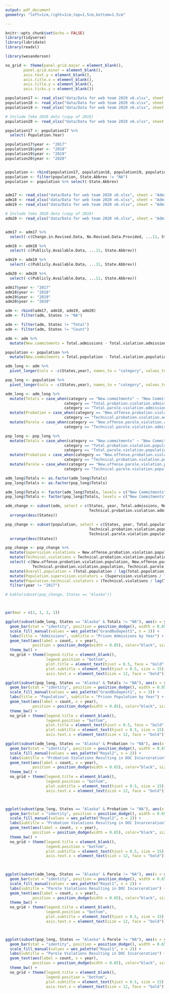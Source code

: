```yaml
---
output: pdf_document
geometry: "left=1cm,right=1cm,top=1.5cm,bottom=1.5cm"

---
```


```r

knitr::opts_chunk$set(echo = FALSE)
library(tidyverse)
library(lubridate)
library(readxl)

library(wesanderson)

no_grid <- theme(panel.grid.major = element_blank(), 
        panel.grid.minor = element_blank(),
        axis.text.y = element_blank(),
        axis.title.x = element_blank(),
        axis.title.y = element_blank(),
        axis.ticks.y = element_blank())


```


```r

population17 <- read_xlsx("data/Data for web team 2020 v6.xlsx", sheet = "Population 2017", .name_repair = "universal")
population18 <- read_xlsx("data/Data for web team 2020 v6.xlsx", sheet = "Population 2018", .name_repair = "universal")
population19 <- read_xlsx("data/Data for web team 2020 v6.xlsx", sheet = "Population 2019", .name_repair = "universal")

# Include fake 2020 data (copy of 2019)
population20 <- read_xlsx("data/Data for web team 2020 v6.xlsx", sheet = "Population 2019", .name_repair = "universal")

population17 <- population17 %>%
  select(-Population.Year)

population17$year <- "2017"
population18$year <- "2018"
population19$year <- "2019"
population20$year <- "2020"


population <- rbind(population17, population18, population19, population20)
population <- filter(population, State.Abbrev != "NA")
population <- population %>% select(-State.Abbrev)


adm17 <- read_xlsx("data/Data for web team 2020 v6.xlsx", sheet = "Admissions 2017-R", .name_repair = "universal")
adm18 <- read_xlsx("data/Data for web team 2020 v6.xlsx", sheet = "Admissions 2018", .name_repair = "universal")
adm19 <- read_xlsx("data/Data for web team 2020 v6.xlsx", sheet = "Admissions 2019", .name_repair = "universal")

# Include fake 2020 data (copy of 2019)
adm20 <- read_xlsx("data/Data for web team 2020 v6.xlsx", sheet = "Admissions 2019", .name_repair = "universal")


adm17 <- adm17 %>%
  select(-c(Change.in.Revised.Data, No.Revised.Data.Provided, ...11, State.Abbrev))

adm18 <- adm18 %>%
  select(-c(Publicly.Available.Data, ...11, State.Abbrev))

adm19 <- adm19 %>%
  select(-c(Publicly.Available.Data, ...11, State.Abbrev))

adm20 <- adm20 %>%
  select(-c(Publicly.Available.Data, ...11, State.Abbrev))

adm17$year <- "2017"
adm18$year <- "2018"
adm19$year <- "2019"
adm20$year <- "2020"

adm <- rbind(adm17, adm18, adm19, adm20)
adm <- filter(adm, States != "NA")

adm <- filter(adm, States != "Total")
adm <- filter(adm, States != "Count")

```


```r


adm <- adm %>%
  mutate(New.commitments = Total.admissions - Total.violation.admissions)

population <- population %>%
  mutate(New.commitments = Total.population - Total.violation.population)


```




```r

adm_long <- adm %>%
  pivot_longer(cols = -c(States,year), names_to = "category", values_to = "count")

pop_long <- population %>%
  pivot_longer(cols = -c(States,year), names_to = "category", values_to = "count")

```





```r

adm_long <- adm_long %>%
  mutate(Totals = case_when(category == "New.commitments" ~ "New Commitments",
                          category == "Total.probation.violation.admissions" ~ "Probation",
                          category == "Total.parole.violation.admissions" ~ "Parole")) %>%
  mutate(Probation = case_when(category == "New.offense.probation.violation.admissions" ~ "Non-Technical",
                          category == "Technical.probation.violation.admissions" ~ "Technical")) %>%
  mutate(Parole = case_when(category == "New.offense.parole.violation.admissions" ~ "Non-Technical",
                          category == "Technical.parole.violation.admissions" ~ "Technical"))

pop_long <- pop_long %>%
  mutate(Totals = case_when(category == "New.commitments" ~ "New Commitments",
                          category == "Total.probation.violation.population" ~ "Probation",
                          category == "Total.parole.violation.population" ~ "Parole")) %>%
  mutate(Probation = case_when(category == "New.offense.probation.violation.population" ~ "Non-Technical",
                          category == "Technical.probation.violation.population" ~ "Technical")) %>%
  mutate(Parole = case_when(category == "New.offense.parole.violation.population" ~ "Non-Technical",
                          category == "Technical.parole.violation.population" ~ "Technical"))

```


```r

adm_long$Totals <- as.factor(adm_long$Totals)
pop_long$Totals <- as.factor(pop_long$Totals)

adm_long$Totals <- factor(adm_long$Totals, levels = c("New Commitments","Probation","Parole"))
pop_long$Totals <- factor(pop_long$Totals, levels = c("New Commitments","Probation","Parole"))

```



```r

adm_change <- subset(adm, select = c(States, year, Total.admissions, New.offense.probation.violation.admissions,
                                     Technical.probation.violation.admissions)) %>%
  arrange(desc(States))

pop_change <- subset(population, select = c(States, year, Total.population, New.offense.probation.violation.population,
                                     Technical.probation.violation.population, New.offense.parole.violation.population,
                                     Technical.parole.violation.population)) %>%
  arrange(desc(States))

pop_change <- pop_change %>% 
  mutate(Supervision.violations = New.offense.probation.violation.population + New.offense.parole.violation.population) %>%
  mutate(Technical.violations = Technical.probation.violation.population + Technical.parole.violation.population) %>%
  select(-c(New.offense.probation.violation.population, New.offense.parole.violation.population, 
            Technical.probation.violation.population, Technical.parole.violation.population)) %>%
  mutate(Overall.population = (Total.population / lag(Total.population) -1)*100) %>%
  mutate(Population.supervision.violators = (Supervision.violations / lag(Supervision.violations) -1)*100) %>%
  mutate(Population.technical.violators = (Technical.violations / lag(Technical.violations) -1)*100) %>%
  filter(year != "2017")

```


```r

# kable(subset(pop_change, States == "Alaska"))



```

```r





```


```r

par(mar = c(2, 1, 2, 1))

ggplot(subset(adm_long, States == "Alaska" & Totals != "NA"), aes(x = year, y = count, fill = Totals)) +
  geom_bar(stat = "identity", position = position_dodge(), width = 0.85) +
  scale_fill_manual(values = wes_palette("GrandBudapest1", n = 3)) +
  labs(title = "Admissions", subtitle = "Prison Admissions by Year") +
  geom_text(aes(label = count, x = year),
            position = position_dodge(width = 0.85), color="black", size = 3.5, vjust = -0.8) +
  theme_bw() +
  no_grid + theme(legend.title = element_blank(),
                  legend.position = "bottom",
                  plot.title = element_text(hjust = 0.5, face = "bold", size = 18),
                  plot.subtitle = element_text(hjust = 0.5, size = 15),
                  axis.text.x = element_text(size = 12, face = "bold"))

ggplot(subset(pop_long, States == "Alaska" & Totals != "NA"), aes(x = year, y = count, fill = Totals)) +
  geom_bar(stat = "identity", position = position_dodge(), width = 0.85) +
  scale_fill_manual(values = wes_palette("GrandBudapest1", n = 3)) +
  labs(title = "Population", subtitle = "Prison Population by Year") +
  geom_text(aes(label = count, x = year),
            position = position_dodge(width = 0.85), color="black", size = 3.5, vjust = -0.8) +
  theme_bw() +
  no_grid + theme(legend.title = element_blank(),
                  legend.position = "bottom",
                  plot.title = element_text(hjust = 0.5, face = "bold", size = 18),
                  plot.subtitle = element_text(hjust = 0.5, size = 15),
                  axis.text.x = element_text(size = 12, face = "bold"))

```

```r

ggplot(subset(adm_long, States == "Alaska" & Probation != "NA"), aes(x = year, y = count, fill = Probation)) +
  geom_bar(stat = "identity", position = position_dodge(), width = 0.65) +
  scale_fill_manual(values = wes_palette("Royal2", n = 2)) +
  labs(subtitle = "Probation Violations Resulting in DOC Incarceration") +
  geom_text(aes(label = count, x = year),
            position = position_dodge(width = 0.65), color="black", size = 3.5, vjust = -0.8) +
  theme_bw() +
  no_grid + theme(legend.title = element_blank(),
                  legend.position = "bottom",
                  plot.subtitle = element_text(hjust = 0.5, size = 15),
                  axis.text.x = element_text(size = 12, face = "bold"))



ggplot(subset(pop_long, States == "Alaska" & Probation != "NA"), aes(x = year, y = count, fill = Probation)) +
  geom_bar(stat = "identity", position = position_dodge(), width = 0.65) +
  scale_fill_manual(values = wes_palette("Royal2", n = 2)) +
  labs(subtitle = "Probation Violations Resulting in DOC Incarceration") +
  geom_text(aes(label = count, x = year),
            position = position_dodge(width = 0.65), color="black", size = 3.5, vjust = -0.8) +
  theme_bw() +
  no_grid + theme(legend.title = element_blank(),
                  legend.position = "bottom",
                  plot.subtitle = element_text(hjust = 0.5, size = 15),
                  axis.text.x = element_text(size = 12, face = "bold"))

  
```



```r

ggplot(subset(adm_long, States == "Alaska" & Parole != "NA"), aes(x = year, y = count, fill = Parole)) +
  geom_bar(stat = "identity", position = position_dodge(), width = 0.65) +
  scale_fill_manual(values = wes_palette("Royal1", n = 2)) +
  labs(subtitle = "Parole Violations Resulting in DOC Incarceration") +
  geom_text(aes(label = count, x = year),
            position = position_dodge(width = 0.65), color="black", size = 3.5, vjust = -0.8) +
  theme_bw() +
  no_grid + theme(legend.title = element_blank(),
                  legend.position = "bottom",
                  plot.subtitle = element_text(hjust = 0.5, size = 15),
                  axis.text.x = element_text(size = 12, face = "bold"))



ggplot(subset(pop_long, States == "Alaska" & Parole != "NA"), aes(x = year, y = count, fill = Parole)) +
  geom_bar(stat = "identity", position = position_dodge(), width = 0.65) +
  scale_fill_manual(values = wes_palette("Royal1", n = 2)) +
  labs(subtitle = "Parole Violations Resulting in DOC Incarceration") +
  geom_text(aes(label = count, x = year),
            position = position_dodge(width = 0.65), color="black", size = 3.5, vjust = -0.8) +
  theme_bw() +
  no_grid + theme(legend.title = element_blank(),
                  legend.position = "bottom",
                  plot.subtitle = element_text(hjust = 0.5, size = 15),
                  axis.text.x = element_text(size = 12, face = "bold"))

  
```



